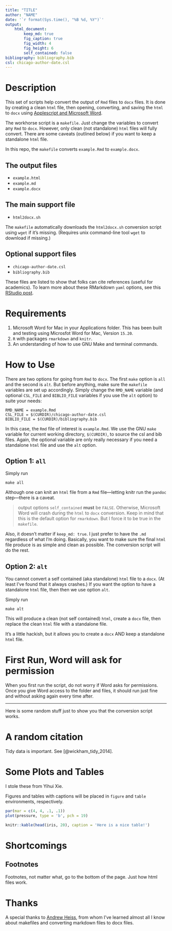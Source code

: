 ```yaml
---
title: "TITLE"
author: "NAME"
date: '`r format(Sys.time(), "%B %d, %Y")`'
output:
    html_document:
        keep_md: true
        fig_caption: true
        fig_width: 4
        fig_height: 6
        self_contained: false
bibliography: bibliography.bib
csl: chicago-author-date.csl
---
```


# Description

This set of scripts help convert the output of `Rmd` files to `docx` files. It is done by creating a clean `html` file, then opening, converting, and saving the `html` to `docx` using [Applescript and Microsoft Word](https://www.dropbox.com/s/4bwwsgod27w1fjo/word-2004-applescript-reference.pdf?dl=0).

The workhorse script is a `makefile`. Just change the variables to convert any `Rmd` to `docx`. However, only clean (not standalone) `html` files will fully convert. There are some caveats (outlined below) if you want to keep a standalone `html` file.

In this repo, the `makefile` converts `example.Rmd` to `example.docx`.

## The output files

- `example.html`
- `example.md`
- `example.docx`

## The main support file

- `html2docx.sh`

The `makefile` automatically downloads the `html2docx.sh` conversion script using `wget` if it's missing. (Requires unix command-line tool `wget` to download if missing.)

## Optional support files

- `chicago-author-date.csl`
- `bibliography.bib`

These files are listed to show that folks can cite references (useful for academics). To learn more about these RMarkdown `yaml` options, see this [RStudio post](http://rmarkdown.rstudio.com/authoring_bibliographies_and_citations.html).

# Requirements

1. Microsoft Word for Mac in your Applications folder. This has been built and testing using Microsfot Word for Mac, Version `15.20`.
2. `R` with packages `rmarkdown` and `knitr`.
3. An understanding of how to use GNU Make and terminal commands.

# How to Use

There are two options for going from `Rmd` to `docx`. The first `make` option is `all` and the second is `alt`. But before anything, make sure the `makefile` variables are set up accordingly. Simply change the `RMD_NAME` variable (and optional `CSL_FILE` and `BIBLIO_FILE` variables if you use the `alt` option) to suite your needs:

```
RMD_NAME = example.Rmd
CSL_FILE = $(CURDIR)/chicago-author-date.csl
BIBLIO_FILE = $(CURDIR)/bibliography.bib
```

In this case, the `Rmd` file of interest is `example.Rmd`. We use the GNU `make` variable for current working directory, `$(CURDIR)`, to source the csl and bib files. Again, the optional variable are only really necessary if you need a standalone `html` file and use the `alt` option.


## Option 1: `all`

Simply run

```
make all
```

Although one can knit an `html` file from a `Rmd` file---letting knitr run the `pandoc` step---there is a caveat.

> output options `self_contained` **must** be `FALSE`. Otherwise, Microsoft Word will crash during the `html` to `docx` conversion. Keep in mind that this is the default option for `rmarkdown`. But I force it to be true in the `makefile`.

Also, it doesn't matter if `keep_md: true`. I just prefer to have the `.md` regardless of what I'm doing. Basically, you want to make sure the final `html` file produce is as simple and clean as possible. The conversion script will do the rest.

## Option 2: `alt`

You cannot convert a self contained (aka standalone) `html` file to a `docx`. (At least I've found that it always crashes.) If you want the option to have a standalone `html` file, then then we use option `alt`.

Simply run

```
make alt
```

This will produce a clean (not self contained) `html`, create a `docx` file, then replace the clean `html` file with a standalone file.

It's a little hackish, but it allows you to create a `docx` AND keep a standalone `html` file.

# First Run, Word will ask for permission

When you first run the script, do not worry if Word asks for permissions. Once you give Word access to the folder and files, it should run just fine and without asking again every time after.

---
Here is some random stuff just to show you that the conversion script works.

# A random citation

Tidy data is important. See [@wickham_tidy_2014].

# Some Plots and Tables

I stole these from Yihui Xie.

Figures and tables with captions will be placed in `figure` and `table` environments, respectively.

```r
par(mar = c(4, 4, .1, .1))
plot(pressure, type = 'b', pch = 19)
```

```r
knitr::kable(head(iris, 20), caption = 'Here is a nice table!')
```

# Shortcomings

## Footnotes

Footnotes, not matter what, go to the bottom of the page. Just how html files work.

# Thanks

A special thanks to [Andrew Heiss](http://github.com/andrewheiss), from whom I've learned almost all I know about makefiles and converting markdown files to docx files.



